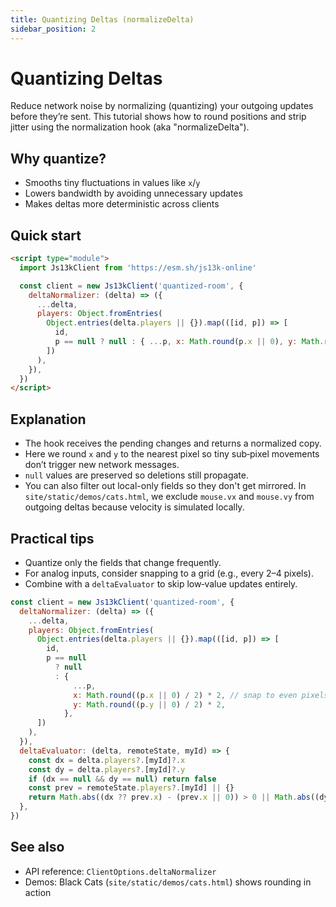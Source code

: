 ```yaml
---
title: Quantizing Deltas (normalizeDelta)
sidebar_position: 2
---
```


# Quantizing Deltas

Reduce network noise by normalizing (quantizing) your outgoing updates before they’re sent. This tutorial shows how to round positions and strip jitter using the normalization hook (aka "normalizeDelta").

## Why quantize?

- Smooths tiny fluctuations in values like `x`/`y`
- Lowers bandwidth by avoiding unnecessary updates
- Makes deltas more deterministic across clients

## Quick start

```html
<script type="module">
  import Js13kClient from 'https://esm.sh/js13k-online'

  const client = new Js13kClient('quantized-room', {
    deltaNormalizer: (delta) => ({
      ...delta,
      players: Object.fromEntries(
        Object.entries(delta.players || {}).map(([id, p]) => [
          id,
          p == null ? null : { ...p, x: Math.round(p.x || 0), y: Math.round(p.y || 0) },
        ])
      ),
    }),
  })
</script>
```

## Explanation

- The hook receives the pending changes and returns a normalized copy.
- Here we round `x` and `y` to the nearest pixel so tiny sub‑pixel movements don’t trigger new network messages.
- `null` values are preserved so deletions still propagate.
- You can also filter out local-only fields so they don't get mirrored. In `site/static/demos/cats.html`, we exclude `mouse.vx` and `mouse.vy` from outgoing deltas because velocity is simulated locally.

## Practical tips

- Quantize only the fields that change frequently.
- For analog inputs, consider snapping to a grid (e.g., every 2–4 pixels).
- Combine with a `deltaEvaluator` to skip low‑value updates entirely.

```js
const client = new Js13kClient('quantized-room', {
  deltaNormalizer: (delta) => ({
    ...delta,
    players: Object.fromEntries(
      Object.entries(delta.players || {}).map(([id, p]) => [
        id,
        p == null
          ? null
          : {
              ...p,
              x: Math.round((p.x || 0) / 2) * 2, // snap to even pixels
              y: Math.round((p.y || 0) / 2) * 2,
            },
      ])
    ),
  }),
  deltaEvaluator: (delta, remoteState, myId) => {
    const dx = delta.players?.[myId]?.x
    const dy = delta.players?.[myId]?.y
    if (dx == null && dy == null) return false
    const prev = remoteState.players?.[myId] || {}
    return Math.abs((dx ?? prev.x) - (prev.x || 0)) > 0 || Math.abs((dy ?? prev.y) - (prev.y || 0)) > 0
  },
})
```

## See also

- API reference: `ClientOptions.deltaNormalizer`
- Demos: Black Cats (`site/static/demos/cats.html`) shows rounding in action
